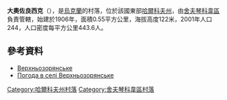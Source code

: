 {{coord|49|42|12|N|37|11|55|E|scale:100000_region:UA|display=title}}

'''大奧佐良西克'''（{{lang-uk|Верхньозорянське}}），是[[烏克蘭|烏克蘭]]的村落，位於該國東部[[哈爾科夫州|哈爾科夫州]]，由[[舍夫琴科韋區|舍夫琴科韋區]]負責管轄，始建於1906年，面積0.55平方公里，海拔高度122米，2001年人口244，人口密度每平方公里443.6人。

==參考資料==
* [http://w1.c1.rada.gov.ua/pls/z7502/A005?rdat1=09.01.2009&rf7571=34193 Верхньозорянське]{{dead link|date=2017年12月 |bot=InternetArchiveBot |fix-attempted=yes }}
* [http://weather.in.ua/ua/har'kovskaja/3252 Погода в селі Верхньозорянське] {{Wayback|url=http://weather.in.ua/ua/har'kovskaja/3252 |date=20160323024811 }}

{{DEFAULTSORT:Верхньозорянське}}
[[Category:哈爾科夫州村落|Category:哈爾科夫州村落]]
[[Category:舍夫琴科韋區村落|Category:舍夫琴科韋區村落]]


{{Kharkiv-geo-stub}}